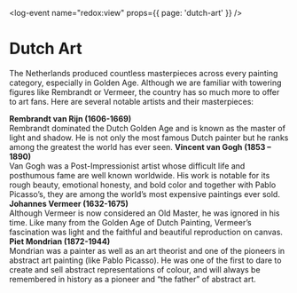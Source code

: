 <log-event name="redox:view" props={{ page: 'dutch-art' }} />

# Dutch Art
The Netherlands produced countless masterpieces across every painting category, especially in Golden Age. Although we are familiar with towering figures like Rembrandt or Vermeer, the country has so much more to offer to art fans. Here are several notable artists and their masterpieces:

<youtube-card id="5E8f64yj1Jk">
    <b>Rembrandt van Rijn (1606-1669)</b><br />
    Rembrandt dominated the Dutch Golden Age and is known as the master of light and shadow. He is not only the most famous Dutch painter but he ranks among the greatest the world has ever seen.
</youtube-card>

<youtube-card id="wk9L1N9bRRE">
    <b>Vincent van Gogh (1853 – 1890)</b><br />
    Van Gogh was a Post-Impressionist artist whose difficult life and posthumous fame are well known worldwide. His work is notable for its rough beauty, emotional honesty, and bold color and together with Pablo Picasso’s, they are among the world’s most expensive paintings ever sold.
</youtube-card>

<youtube-card id="pM_IzEAv5d4">
    <b>Johannes Vermeer (1632-1675)</b><br />
    Although Vermeer is now considered an Old Master, he was ignored in his time. Like many from the Golden Age of Dutch Painting, Vermeer’s fascination was light and the faithful and beautiful reproduction on canvas.
</youtube-card>

<youtube-card id="1x8m-7N-Kjo">
    <b>Piet Mondrian (1872-1944)</b><br />
    Mondrian was a painter as well as an art theorist and one of the pioneers in abstract art painting (like Pablo Picasso). He was one of the first to dare to create and sell abstract representations of colour, and will always be remembered in history as a pioneer and “the father” of abstract art.
</youtube-card>

